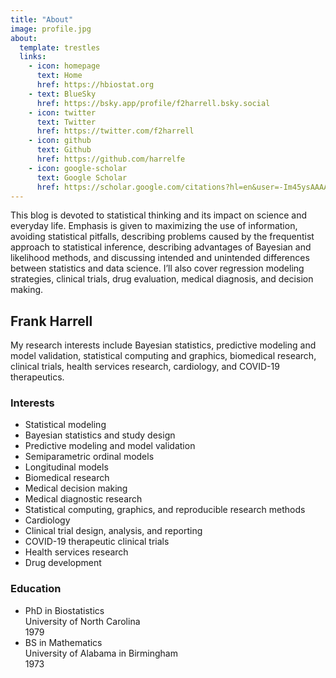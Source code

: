 ```yaml
---
title: "About"
image: profile.jpg
about:
  template: trestles
  links:
    - icon: homepage
      text: Home
      href: https://hbiostat.org
    - text: BlueSky
      href: https://bsky.app/profile/f2harrell.bsky.social
    - icon: twitter
      text: Twitter
      href: https://twitter.com/f2harrell
    - icon: github
      text: Github
      href: https://github.com/harrelfe
    - icon: google-scholar
      text: Google Scholar
      href: https://scholar.google.com/citations?hl=en&user=-Im45ysAAAAJ
---
```


This blog is devoted to statistical thinking and its impact on science and everyday life. Emphasis is given to maximizing the use of information, avoiding statistical pitfalls, describing problems caused by the frequentist approach to statistical inference, describing advantages of Bayesian and likelihood methods, and discussing intended and unintended differences between statistics and data science. I'll also cover regression modeling strategies, clinical trials, drug evaluation, medical diagnosis, and decision making.

## Frank Harrell

My research interests include Bayesian statistics, predictive modeling and model validation, statistical computing and graphics, biomedical research, clinical trials, health services research, cardiology, and COVID-19 therapeutics.

### Interests

- Statistical modeling
- Bayesian statistics and study design
- Predictive modeling and model validation
- Semiparametric ordinal models
- Longitudinal models
- Biomedical research
- Medical decision making
- Medical diagnostic research
- Statistical computing, graphics, and reproducible research methods
- Cardiology
- Clinical trial design, analysis, and reporting
- COVID-19 therapeutic clinical trials
- Health services research
- Drug development

### Education

* PhD in Biostatistics<br>University of North Carolina<br>1979
* BS in Mathematics<br>University of Alabama in Birmingham<br>1973
